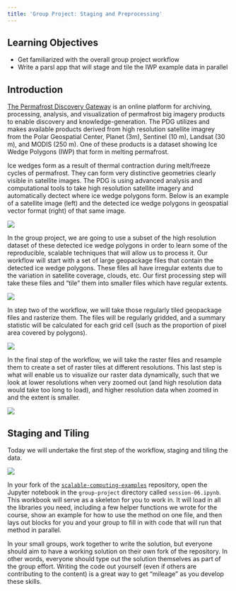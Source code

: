 ```yaml
---
title: 'Group Project: Staging and Preprocessing'
---
```


## Learning Objectives

- Get familiarized with the overall group project workflow
- Write a parsl app that will stage and tile the IWP example data in parallel

## Introduction

[The Permafrost Discovery Gateway](https://arcticdata.io/catalog/portals/permafrost/About) is an online platform for archiving, processing, analysis, and visualization of permafrost big imagery products to enable discovery and knowledge-generation. The PDG utilizes and makes available products derived from high resolution satellite imagrey from the Polar Geospatial Center, Planet (3m), Sentinel (10 m), Landsat (30 m), and MODIS (250 m). One of these products is a dataset showing Ice Wedge Polygons (IWP) that form in melting permafrost.

Ice wedges form as a result of thermal contraction during melt/freeze cycles of permafrost. They can form very distinctive geometries clearly visible in satellite images. The PDG is using advanced analysis and computational tools to take high resolution satellite imagery and automatically dectect where ice wedge polygons form. Below is an example of a satellite image (left) and the detected ice wedge polygons in geospatial vector format (right) of that same image.

![](../images/iwp-example.png)

In the group project, we are going to use a subset of the high resolution dataset of these detected ice wedge polygons in order to learn some of the reproducible, scalable techniques that will allow us to process it. Our workflow will start with a set of large geopackage files that contain the detected ice wedge polygons. These files all have irregular extents due to the variation in satellite coverage, clouds, etc. Our first processing step will take these files and "tile" them into smaller files which have regular extents. 

![](../images/gp-step1.png)

In step two of the workflow, we will take those regularly tiled geopackage files and rasterize them. The files will be regularly gridded, and a summary statistic will be calculated for each grid cell (such as the proportion of pixel area covered by polygons).

![](../images/gp-step2.png)

In the final step of the workflow, we will take the raster files and resample them to create a set of raster tiles at different resolutions. This last step is what will enable us to visualize our raster data dynamically, such that we look at lower resolutions when very zoomed out (and high resolution data would take too long to load), and higher resolution data when zoomed in and the extent is smaller.

![](../images/gp-step3.png)


## Staging and Tiling

Today we will undertake the first step of the workflow, staging and tiling the data. 

![](../images/gp-step1.png)

In your fork of the [`scalable-computing-examples`](https://github.com/NCEAS/scalable-computing-examples) repository, open the Jupyter notebook in the `group-project` directory called `session-06.ipynb`. This workbook will serve as a skeleton for you to work in. It will load in all the libraries you need, including a few helper functions we wrote for the course, show an example for how to use the method on one file, and then lays out blocks for you and your group to fill in with code that will run that method in parallel.

In your small groups, work together to write the solution, but everyone should aim to have a working solution on their own fork of the repository. In other words, everyone should type out the solution themselves as part of the group effort. Writing the code out yourself (even if others are contributing to the content) is a great way to get "mileage" as you develop these skills. 
